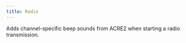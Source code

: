 ```yaml
---
title: Radio
---
```



<Integrated
  title="from ArmaForces Mods"
  author="veteran29"
/>

Adds channel-specific beep sounds from ACRE2 when starting a radio transmission.
